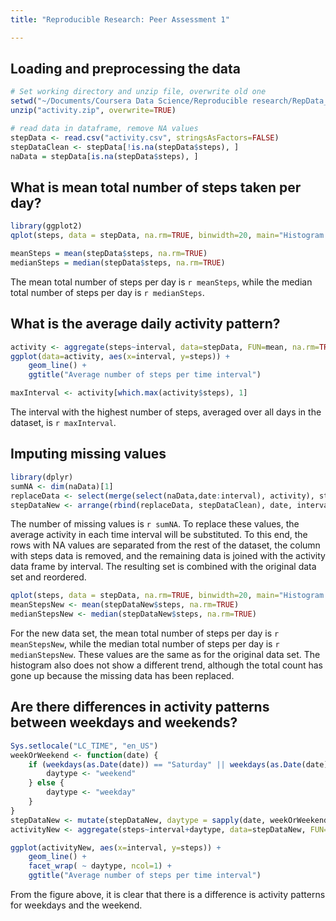 ```yaml
---
title: "Reproducible Research: Peer Assessment 1"

---
```


## Loading and preprocessing the data
```r
# Set working directory and unzip file, overwrite old one
setwd("~/Documents/Coursera Data Science/Reproducible research/RepData_Peerassessment1")
unzip("activity.zip", overwrite=TRUE)

# read data in dataframe, remove NA values
stepData <- read.csv("activity.csv", stringsAsFactors=FALSE)
stepDataClean <- stepData[!is.na(stepData$steps), ]
naData = stepData[is.na(stepData$steps), ]
```

## What is mean total number of steps taken per day?
```r
library(ggplot2)
qplot(steps, data = stepData, na.rm=TRUE, binwidth=20, main="Histogram of number of steps per day")

meanSteps = mean(stepData$steps, na.rm=TRUE)
medianSteps = median(stepData$steps, na.rm=TRUE)

```
The mean total number of steps per day is `r meanSteps`, while the median total number of steps per day is `r medianSteps`.

## What is the average daily activity pattern?
```r
activity <- aggregate(steps~interval, data=stepData, FUN=mean, na.rm=TRUE)
ggplot(data=activity, aes(x=interval, y=steps)) + 
    geom_line() + 
    ggtitle("Average number of steps per time interval")

maxInterval <- activity[which.max(activity$steps), 1]
```
The interval with the highest number of steps, averaged over all days in the dataset, is `r maxInterval`.

## Imputing missing values
```r
library(dplyr)
sumNA <- dim(naData)[1]
replaceData <- select(merge(select(naData,date:interval), activity), steps, date, interval)
stepDataNew <- arrange(rbind(replaceData, stepDataClean), date, interval)
```
The number of missing values is `r sumNA`. To replace these values, the average activity in each time interval will be substituted. To this end, the rows with NA values are separated from the rest of the dataset, the column with steps data is removed, and the remaining data is joined with the activity data frame by interval. The resulting set is combined with the original data set and reordered.
```r
qplot(steps, data = stepData, na.rm=TRUE, binwidth=20, main="Histogram of number of steps per day")
meanStepsNew <- mean(stepDataNew$steps, na.rm=TRUE)
medianStepsNew <- median(stepDataNew$steps, na.rm=TRUE)
```
For the new data set, the mean total number of steps per day is `r meanStepsNew`, while the median total number of steps per day is `r medianStepsNew`. These values are the same as for the original data set. The histogram also does not show a different trend, although the total count has gone up because the missing data has been replaced.

## Are there differences in activity patterns between weekdays and weekends?
```r
Sys.setlocale("LC_TIME", "en_US")
weekOrWeekend <- function(date) {
    if (weekdays(as.Date(date)) == "Saturday" || weekdays(as.Date(date)) == "Sunday") {
        daytype <- "weekend"
    } else {
        daytype <- "weekday"
    }
}
stepDataNew <- mutate(stepDataNew, daytype = sapply(date, weekOrWeekend))
activityNew <- aggregate(steps~interval+daytype, data=stepDataNew, FUN=mean, na.rm=TRUE)

ggplot(activityNew, aes(x=interval, y=steps)) + 
    geom_line() + 
    facet_wrap( ~ daytype, ncol=1) +
    ggtitle("Average number of steps per time interval")
```
From the figure above, it is clear that there is a difference is activity patterns for weekdays and the weekend.